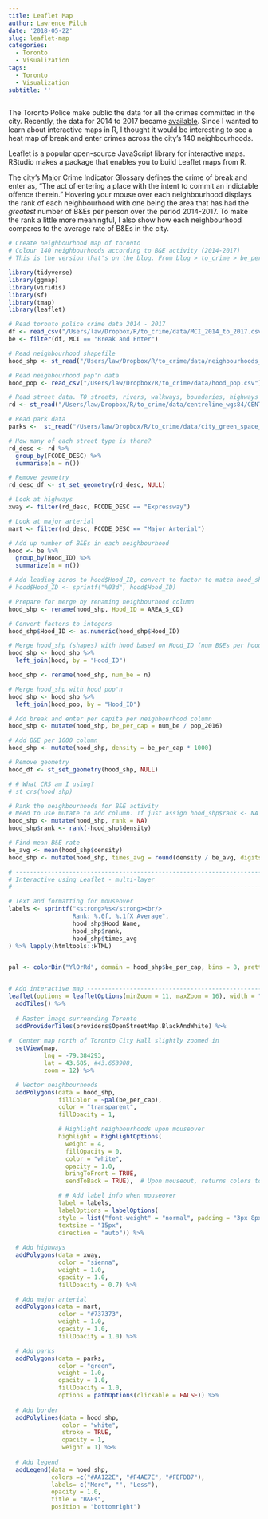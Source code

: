 ```yaml
---
title: Leaflet Map
author: Lawrence Pilch
date: '2018-05-22'
slug: leaflet-map
categories:
  - Toronto
  - Visualization
tags:
  - Toronto
  - Visualization
subtitle: ''
---
```


The Toronto Police make public the data for all the crimes committed in the city. Recently, the data for 2014 to 2017 became [available](http://data.torontopolice.on.ca/). Since I wanted to learn about interactive maps in R, I thought it would be interesting to see a heat map of break and enter crimes across the city's 140 neighbourhoods. 

Leaflet is a popular open-source JavaScript library for interactive maps. RStudio makes a package that enables you to build Leaflet maps from R.

The city's Major Crime Indicator Glossary defines the crime of break and enter as, "The act of entering a place with the intent to commit an indictable offence therein." Hovering your mouse over each neighbourhood displays the rank of each neighbourhood with one being the area that has had the *greatest* number of B&Es per person over the period 2014-2017. To make the rank a little more meaningful, I also show how each neighbourhood compares to the average rate of B&Es in the city.

```r

# Create neighbourhood map of toronto
# Colour 140 neighbourhoods according to B&E activity (2014-2017)
# This is the version that's on the blog. From blog > to_crime > be_per_hood_LIVE.R

library(tidyverse)
library(ggmap)
library(viridis)
library(sf)
library(tmap)
library(leaflet)

# Read toronto police crime data 2014 - 2017
df <- read_csv("/Users/law/Dropbox/R/to_crime/data/MCI_2014_to_2017.csv")
be <- filter(df, MCI == "Break and Enter")

# Read neighbourhood shapefile
hood_shp <- st_read("/Users/law/Dropbox/R/to_crime/data/neighbourhoods_wgs84/NEIGHBORHOODS_WGS84.shp", quiet = TRUE)

# Read neighbourhood pop'n data
hood_pop <- read_csv("/Users/law/Dropbox/R/to_crime/data/hood_pop.csv") 

# Read street data. TO streets, rivers, walkways, boundaries, highways
rd <- st_read("/Users/law/Dropbox/R/to_crime/data/centreline_wgs84/CENTRELINE_WGS84.shp", quiet = TRUE) 

# Read park data
parks <-  st_read("/Users/law/Dropbox/R/to_crime/data/city_green_space_wgs84/CITY_GREEN_SPACE_WGS84.shp", quiet = TRUE)

# How many of each street type is there?
rd_desc <- rd %>% 
  group_by(FCODE_DESC) %>% 
  summarise(n = n())

# Remove geometry
rd_desc_df <- st_set_geometry(rd_desc, NULL)

# Look at highways
xway <- filter(rd_desc, FCODE_DESC == "Expressway")

# Look at major arterial
mart <- filter(rd_desc, FCODE_DESC == "Major Arterial")

# Add up number of B&Es in each neighbourhood
hood <- be %>% 
  group_by(Hood_ID) %>% 
  summarize(n = n())

# Add leading zeros to hood$Hood_ID, convert to factor to match hood_shp$AREA_S_CD which is a factor
# hood$Hood_ID <- sprintf("%03d", hood$Hood_ID)

# Prepare for merge by renaming neighbourhood column
hood_shp <- rename(hood_shp, Hood_ID = AREA_S_CD)

# Convert factors to integers
hood_shp$Hood_ID <- as.numeric(hood_shp$Hood_ID)

# Merge hood_shp (shapes) with hood based on Hood_ID (num B&Es per hood)
hood_shp <- hood_shp %>% 
  left_join(hood, by = "Hood_ID")

hood_shp <- rename(hood_shp, num_be = n)

# Merge hood_shp with hood pop'n
hood_shp <- hood_shp %>% 
  left_join(hood_pop, by = "Hood_ID")

# Add break and enter per capita per neighbourhood column
hood_shp <- mutate(hood_shp, be_per_cap = num_be / pop_2016)

# Add B&E per 1000 column
hood_shp <- mutate(hood_shp, density = be_per_cap * 1000)

# Remove geometry
hood_df <- st_set_geometry(hood_shp, NULL)

# # What CRS am I using?
# st_crs(hood_shp)

# Rank the neighbourhoods for B&E activity
# Need to use mutate to add column. If just assign hood_shp$rank <- NA it appears AFTER geometry which is bad.
hood_shp <- mutate(hood_shp, rank = NA)
hood_shp$rank <- rank(-hood_shp$density)

# Find mean B&E rate
be_avg <- mean(hood_shp$density)
hood_shp <- mutate(hood_shp, times_avg = round(density / be_avg, digits = 1))

# ------------------------------------------------------------------------------------------
# Interactive using Leaflet - multi-layer
#-------------------------------------------------------------------------------------------

# Text and formatting for mouseover
labels <- sprintf("<strong>%s</strong><br/>
                  Rank: %.0f, %.1fX Average",
                  hood_shp$Hood_Name, 
                  hood_shp$rank, 
                  hood_shp$times_avg
) %>% lapply(htmltools::HTML)


pal <- colorBin("YlOrRd", domain = hood_shp$be_per_cap, bins = 8, pretty = TRUE)


# Add interactive map ---------------------------------------------------------------------
leaflet(options = leafletOptions(minZoom = 11, maxZoom = 16), width = "100%") %>% 
  addTiles() %>% 
  
  # Raster image surrounding Toronto
  addProviderTiles(providers$OpenStreetMap.BlackAndWhite) %>% 
  
#  Center map north of Toronto City Hall slightly zoomed in
  setView(map,
          lng = -79.384293,
          lat = 43.685, #43.653908,
          zoom = 12) %>%

  # Vector neighbourhoods
  addPolygons(data = hood_shp, 
              fillColor = ~pal(be_per_cap),
              color = "transparent",
              fillOpacity = 1,

              # Highlight neighbourhoods upon mouseover
              highlight = highlightOptions(
                weight = 4,
                fillOpacity = 0,
                color = "white",
                opacity = 1.0,
                bringToFront = TRUE,
                sendToBack = TRUE),  # Upon mouseout, returns colors to as they were before

              # # Add label info when mouseover
              label = labels,
              labelOptions = labelOptions(
              style = list("font-weight" = "normal", padding = "3px 8px"),
              textsize = "15px",
              direction = "auto")) %>%
  
  # Add highways
  addPolygons(data = xway,
              color = "sienna",
              weight = 1.0,
              opacity = 1.0,
              fillOpacity = 0.7) %>%

  # Add major arterial
  addPolygons(data = mart,
              color = "#737373",
              weight = 1.0,
              opacity = 1.0,
              fillOpacity = 1.0) %>%

  # Add parks
  addPolygons(data = parks,
              color = "green",
              weight = 1.0,
              opacity = 1.0,
              fillOpacity = 1.0,
              options = pathOptions(clickable = FALSE)) %>%
  
  # Add border
  addPolylines(data = hood_shp,
               color = "white",
               stroke = TRUE,
               opacity = 1, 
               weight = 1) %>% 
 
  # Add legend
  addLegend(data = hood_shp, 
            colors =c("#AA122E", "#F4AE7E", "#FEFDB7"),
            labels= c("More", "", "Less"),
            opacity = 1.0, 
            title = "B&Es",
            position = "bottomright")

```

